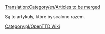 [[Translation:Category/en/Articles to be merged]]
 
Są to artykuły, które by scalono razem.

<!--[[Category:OpenTTD Wiki]]-->[[Category:pl/OpenTTD Wiki]]